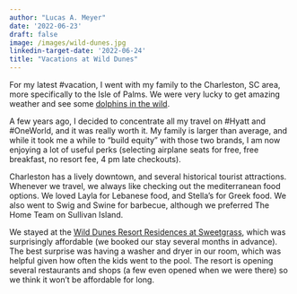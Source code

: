 ```yaml
---
author: "Lucas A. Meyer"
date: '2022-06-23'
draft: false
image: /images/wild-dunes.jpg
linkedin-target-date: '2022-06-24'
title: "Vacations at Wild Dunes"
---
```


For my latest #vacation, I went with my family to the Charleston, SC area, more specifically to the Isle of Palms. We were very lucky to get amazing weather and see some [dolphins in the wild](2022-04-04-south-carolina-dolphins.qmd).

A few years ago, I decided to concentrate all my travel on #Hyatt and #OneWorld, and it was really worth it. My family is larger than average, and while it took me a while to "build equity" with those two brands, I am now enjoying a lot of useful perks (selecting airplane seats for free, free breakfast, no resort fee, 4 pm late checkouts). 

Charleston has a lively downtown, and several historical tourist attractions. Whenever we travel, we always like checking out the mediterranean food options. We loved Layla for Lebanese food, and Stella's for Greek food. We also went to Swig and Swine for barbecue, although we preferred The Home Team on Sullivan Island.

We stayed at the [Wild Dunes Resort Residences at Sweetgrass](https://www.destinationhotels.com/wild-dunes), which was surprisingly affordable (we booked our stay several months in advance). The best surprise was having a washer and dryer in our room, which was helpful given how often the kids went to the pool. The resort is opening several restaurants and shops (a few even opened when we were there) so we think it won't be affordable for long.
